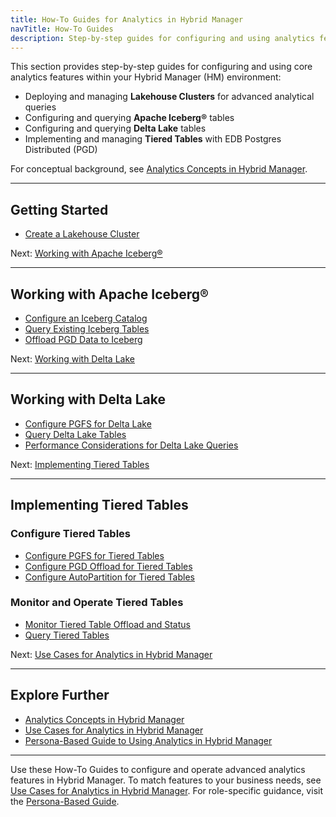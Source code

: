 ```yaml
---
title: How-To Guides for Analytics in Hybrid Manager
navTitle: How-To Guides
description: Step-by-step guides for configuring and using analytics features in Hybrid Manager, including Lakehouse Clusters, Apache Iceberg®, Delta Lake, and Tiered Tables.
---
```


This section provides step-by-step guides for configuring and using core analytics features within your Hybrid Manager (HM) environment:

- Deploying and managing **Lakehouse Clusters** for advanced analytical queries
- Configuring and querying **Apache Iceberg®** tables
- Configuring and querying **Delta Lake** tables
- Implementing and managing **Tiered Tables** with EDB Postgres Distributed (PGD)

For conceptual background, see [Analytics Concepts in Hybrid Manager](../analytics_concepts).

---

## Getting Started

- [Create a Lakehouse Cluster](./create-lakehouse-cluster)

Next: [Working with Apache Iceberg®](#working-with-apache-iceberg)

---

## Working with Apache Iceberg®

- [Configure an Iceberg Catalog](./configure-iceberg-catalog)
- [Query Existing Iceberg Tables](./query-iceberg-existing-tables)
- [Offload PGD Data to Iceberg](./offload-pgd-to-iceberg)

Next: [Working with Delta Lake](#working-with-delta-lake)

---

## Working with Delta Lake

- [Configure PGFS for Delta Lake](./configure-delta-pgfs)
- [Query Delta Lake Tables](./query-delta-lake-tables)
- [Performance Considerations for Delta Lake Queries](./performance-delta-lake-queries)

Next: [Implementing Tiered Tables](#implementing-tiered-tables)

---

## Implementing Tiered Tables

### Configure Tiered Tables

- [Configure PGFS for Tiered Tables](./configure-tiered-pgfs)
- [Configure PGD Offload for Tiered Tables](./configure-tiered-offload)
- [Configure AutoPartition for Tiered Tables](./configure-tiered-autopartition)

### Monitor and Operate Tiered Tables

- [Monitor Tiered Table Offload and Status](./monitor-tiered-tables)
- [Query Tiered Tables](./query-tiered-tables)

Next: [Use Cases for Analytics in Hybrid Manager](../use-cases)

---

## Explore Further

- [Analytics Concepts in Hybrid Manager](../analytics_concepts)
- [Use Cases for Analytics in Hybrid Manager](../use-cases)
- [Persona-Based Guide to Using Analytics in Hybrid Manager](../personas)

---

Use these How-To Guides to configure and operate advanced analytics features in Hybrid Manager.
To match features to your business needs, see [Use Cases for Analytics in Hybrid Manager](../use-cases).
For role-specific guidance, visit the [Persona-Based Guide](../personas).
